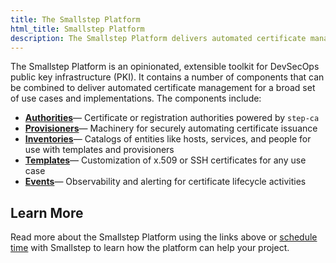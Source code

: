 ---
title: The Smallstep Platform
html_title: Smallstep Platform
description: The Smallstep Platform delivers automated certificate management.
---

The Smallstep Platform is an opinionated, extensible toolkit for DevSecOps public key infrastructure (PKI). 
It contains a number of components that can be combined to deliver automated certificate management for a broad set of use cases and implementations. 
The components include:

- **[Authorities](/docs/platform/authorities)**— Certificate or registration authorities powered by `step-ca`
- **[Provisioners](/docs/platform/provisioners)**— Machinery for securely automating certificate issuance
- **[Inventories](/docs/platform/inventories)**— Catalogs of entities like hosts, services, and people for use with templates and provisioners
- **[Templates](/docs/platform/templates)**— Customization of x.509 or SSH certificates for any use case
- **[Events](/docs/platform/events)**— Observability and alerting for certificate lifecycle activities

## Learn More

Read more about the Smallstep Platform using the links above or [schedule time](/request-demo/) with Smallstep to learn how the platform can help your project.
